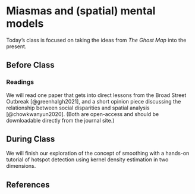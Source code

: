 # Miasmas and (spatial) mental models

Today's class is focused on taking the ideas from *The Ghost Map* into the present. 

## Before Class

### Readings

We will read one paper that gets into direct lessons from the Broad Street Outbreak [@greenhalgh2021], and a short opinion piece discussing the relationship between social disparities and spatial analysis [@chowkwanyun2020]. (Both are open-access and should be downloadable directly from the journal site.)

## During Class

We will finish our exploration of the concept of smoothing with a hands-on tutorial of hotspot detection using kernel density estimation in two dimensions. 

## References